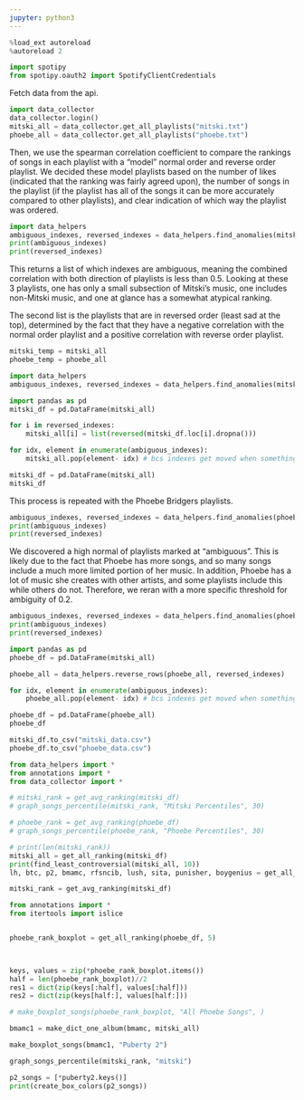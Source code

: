 ```yaml
---
jupyter: python3
---
```


```python
%load_ext autoreload
%autoreload 2
```

```python
import spotipy
from spotipy.oauth2 import SpotifyClientCredentials
```

Fetch data from the api.

```python
import data_collector
data_collector.login()
mitski_all = data_collector.get_all_playlists("mitski.txt")
phoebe_all = data_collector.get_all_playlists("phoebe.txt")
```

Then, we use the spearman correlation coefficient to compare the rankings of songs in each playlist with a "model" normal order and reverse order playlist. We decided these model playlists based on the number of likes (indicated that the ranking was fairly agreed upon), the number of songs in the playlist (if the playlist has all of the songs it can be more accurately compared to other playlists), and clear indication of which way the playlist was ordered. 

```python
import data_helpers
ambiguous_indexes, reversed_indexes = data_helpers.find_anomalies(mitski_all, 0, 2)
print(ambiguous_indexes)
print(reversed_indexes)
```

This returns a list of which indexes are ambiguous, meaning the combined correlation with both direction of playlists is less than 0.5. Looking at these 3 playlists, one has only a small subsection of Mitski's music, one includes non-Mitski music, and one at glance has a somewhat atypical ranking. 

The second list is the playlists that are in reversed order (least sad at the top), determined by the fact that they have a negative correlation with the normal order playlist and a positive correlation with reverse order playlist. 

```python
mitski_temp = mitski_all
phoebe_temp = phoebe_all
```

```python
import data_helpers
ambiguous_indexes, reversed_indexes = data_helpers.find_anomalies(mitski_all, 0, 2)
```

```python
import pandas as pd
mitski_df = pd.DataFrame(mitski_all)

for i in reversed_indexes:
    mitski_all[i] = list(reversed(mitski_df.loc[i].dropna()))

for idx, element in enumerate(ambiguous_indexes):
    mitski_all.pop(element- idx) # bcs indexes get moved when something is popped

mitski_df = pd.DataFrame(mitski_all)
mitski_df
```

This process is repeated with the Phoebe Bridgers playlists. 

```python
ambiguous_indexes, reversed_indexes = data_helpers.find_anomalies(phoebe_all, 6, 2)
print(ambiguous_indexes)
print(reversed_indexes)
```

We discovered a high normal of playlists marked at "ambiguous". This is likely due to the fact that Phoebe has more songs, and so many songs include a much more limited portion of her music. In addition, Phoebe has a lot of music she creates with other artists, and some playlists include this while others do not. 
Therefore, we reran with a more specific threshold for ambiguity of 0.2. 

```python
ambiguous_indexes, reversed_indexes = data_helpers.find_anomalies(phoebe_all, 6, 2, 0.2)
print(ambiguous_indexes)
print(reversed_indexes)
```

```python
import pandas as pd
phoebe_df = pd.DataFrame(mitski_all)

phoebe_all = data_helpers.reverse_rows(phoebe_all, reversed_indexes)

for idx, element in enumerate(ambiguous_indexes):
    phoebe_all.pop(element- idx) # bcs indexes get moved when something is popped

phoebe_df = pd.DataFrame(phoebe_all)
phoebe_df
```

```python
mitski_df.to_csv("mitski_data.csv")
phoebe_df.to_csv("phoebe_data.csv")
```

```python
from data_helpers import *
from annotations import *
from data_collector import *

# mitski_rank = get_avg_ranking(mitski_df)
# graph_songs_percentile(mitski_rank, "Mitski Percentiles", 30)

# phoebe_rank = get_avg_ranking(phoebe_df)
# graph_songs_percentile(phoebe_rank, "Phoebe Percentiles", 30)

# print(len(mitski_rank))
mitski_all = get_all_ranking(mitski_df)
print(find_least_controversial(mitski_all, 10))
lh, btc, p2, bmamc, rfsncib, lush, sita, punisher, boygenius = get_all_albums()

mitski_rank = get_avg_ranking(mitski_df)
```

```python
from annotations import *
from itertools import islice


phoebe_rank_boxplot = get_all_ranking(phoebe_df, 5)
 


keys, values = zip(*phoebe_rank_boxplot.items())
half = len(phoebe_rank_boxplot)//2
res1 = dict(zip(keys[:half], values[:half]))
res2 = dict(zip(keys[half:], values[half:]))

# make_boxplot_songs(phoebe_rank_boxplot, "All Phoebe Songs", )

bmamc1 = make_dict_one_album(bmamc, mitski_all)

make_boxplot_songs(bmamc1, "Puberty 2")

graph_songs_percentile(mitski_rank, "mitski")
```

```python
p2_songs = [*puberty2.keys()]
print(create_box_colors(p2_songs))
```

